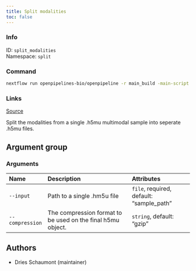 ```yaml
---
title: Split modalities
toc: false
---
```


::: {.column-margin}

### Info

ID: `split_modalities`  
Namespace: `split`

### Command

```bash
nextflow run openpipelines-bio/openpipeline -r main_build -main-script target/nextflow/split/split_modalities/main.nf --help
```

### Links
[Source](https://github.com/openpipelines-bio/openpipeline/blob/main/src/split/split_modalities){.btn-action .btn-sm .btn-info .btn role="button"}
:::

Split the modalities from a single .h5mu multimodal sample into seperate .h5mu files. 


## Argument group

### Arguments



:::{.column-body-outset}
|Name            |Description                                                 |Attributes                               |
|:---------------|:-----------------------------------------------------------|:----------------------------------------|
|`--input`       |Path to a single .hm5u file                                 |`file`, required, default: "sample_path" |
|`--compression` |The compression format to be used on the final h5mu object. |`string`, default: "gzip"                |
:::

## Authors

 * Dries Schaumont  (maintainer)
